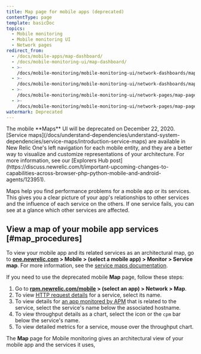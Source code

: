 ```yaml
---
title: Map page for mobile apps (deprecated)
contentType: page
template: basicDoc
topics:
  - Mobile monitoring
  - Mobile monitoring UI
  - Network pages
redirect_from:
  - /docs/mobile-apps/map-dashboard/
  - /docs/mobile-monitoring-ui/map-dashboard/
  - >-
    /docs/mobile-monitoring/mobile-monitoring-ui/network-dashboards/map-dashboard-mobile-apps/
  - >-
    /docs/mobile-monitoring/mobile-monitoring-ui/network-dashboards/map-page-mobile-apps/
  - >-
    /docs/mobile-monitoring/mobile-monitoring-ui/network-pages/map-page-mobile-apps/
  - >-
    /docs/mobile-monitoring/mobile-monitoring-ui/network-pages/map-page-mobile-apps-deprecated/
watermark: Deprecated
---
```


<Callout variant="important">
  The mobile **Maps** UI will be deprecated on December 22, 2020. [Service maps](/docs/understand-dependencies/understand-system-dependencies/service-maps/introduction-service-maps) are available in New Relic One's left navigation for each mobile entity, and they are a better way to visualize and customize representations of your architecture. For more information, see our [Explorers Hub post](https://discuss.newrelic.com/t/important-upcoming-changes-to-capabilities-across-browser-php-python-mobile-and-android-agents/123951).
</Callout>

Maps help you find performance problems for a mobile app or its services. This gives you a clear picture of your app's relationships to other services and the influence of each service on the others. If one service fails, you can see at a glance which other services are affected.

## View a map of your mobile app services [#map_procedures]

To view your mobile app and its related services as an architectural map, go to **[one.newrelic.com](https://one.newrelic.com) > Mobile > (select a mobile app) > Monitor > Service map**. For more information, see the [service maps documentation](/docs/understand-dependencies/understand-system-dependencies/service-maps/how-use-service-maps).

If you need to use the deprecated mobile **Map** page, follow these steps:

1. Go to **[rpm.newrelic.com/mobile](https://rpm.newrelic.com/mobile) > (select an app) > Network > Map**.
2. To view [HTTP request details](/docs/mobile-monitoring-ui/http-requests-dashboard) for a service, select its name.
3. To view details for [an app monitored by APM](/docs/applications-menu/applications-overview) that is related to the service, select the service's name below the associated hostname.
4. To view throughput details as a chart, select the icon or the `cpm` bar below the service's name.
5. To view detailed metrics for a service, mouse over the throughput chart.

The **Map** page for Mobile monitoring gives an architectural view of your mobile app and the services it uses,
